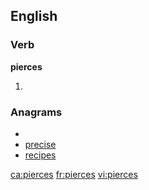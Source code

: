 ==English==

===Verb===
'''pierces'''

# {{third-person singular of|[[pierce]]}}

===Anagrams===
* {{alphagram|ceeiprs}}
* [[precise#English|precise]]
* [[recipes#English|recipes]]

[[ca:pierces]]
[[fr:pierces]]
[[vi:pierces]]